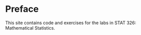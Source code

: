 # Preface {.unnumbered}

This site contains code and exercises for the labs in STAT 326: Mathematical Statistics. 
